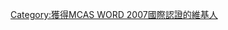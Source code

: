 {{Userbox
  |border-c = #000000
  |border-s = 1
  |id1-c    = #FFFFFF
  |id1-s    = 12
  |id1-fc   = #000000
  |info-c   = #051
  |info-s   = 8
  |info-fc  = #FFFFFF
  |id      = ''MCAS Word 2007''
  |info     = 這個用戶考到了 '''[[MCAS|<font color=white>MCAS</font>]] [[Microsoft Office|<font color=white>Office</font>]] [[word|<font color=white>word 2007</font>]]''' 的認證
}}
[[Category:獲得MCAS WORD 2007國際認證的維基人]]